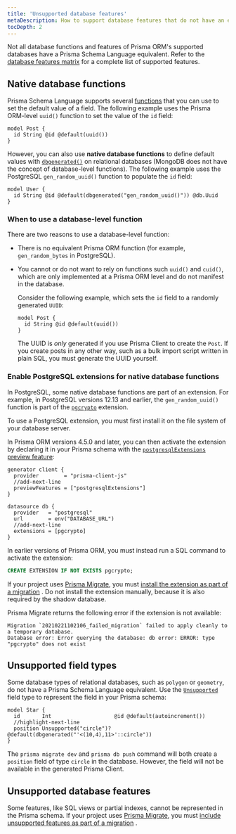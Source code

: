 ```yaml
---
title: 'Unsupported database features'
metaDescription: How to support database features that do not have an equivalent syntax in Prisma Schema Language.
tocDepth: 2
---
```


<TopBlock title={frontMatter.title}>

Not all database functions and features of Prisma ORM's supported databases have a Prisma Schema Language equivalent. Refer to the [database features matrix](/orm/reference/database-features) for a complete list of supported features.

</TopBlock>

## Native database functions

Prisma Schema Language supports several [functions](/orm/reference/prisma-schema-reference#attribute-functions) that you can use to set the default value of a field. The following example uses the Prisma ORM-level `uuid()` function to set the value of the `id` field:

```prisma
model Post {
  id String @id @default(uuid())
}
```

However, you can also use **native database functions** to define default values with [`dbgenerated()`](/orm/reference/prisma-schema-reference#dbgenerated) on relational databases (MongoDB does not have the concept of database-level functions). The following example uses the PostgreSQL `gen_random_uuid()` function to populate the `id` field:

```prisma
model User {
  id String @id @default(dbgenerated("gen_random_uuid()")) @db.Uuid
}
```

### When to use a database-level function

There are two reasons to use a database-level function:

- There is no equivalent Prisma ORM function (for example, `gen_random_bytes` in PostgreSQL).
- You cannot or do not want to rely on functions such `uuid()` and `cuid()`, which are only implemented at a Prisma ORM level and do not manifest in the database.

  Consider the following example, which sets the `id` field to a randomly generated `UUID`:

  ```prisma
  model Post {
    id String @id @default(uuid())
  }
  ```

  The UUID is _only_ generated if you use Prisma Client to create the `Post`. If you create posts in any other way, such as a bulk import script written in plain SQL, you must generate the UUID yourself.

### Enable PostgreSQL extensions for native database functions

In PostgreSQL, some native database functions are part of an extension. For example, in PostgreSQL versions 12.13 and earlier, the `gen_random_uuid()` function is part of the [`pgcrypto`](https://www.postgresql.org/docs/10/pgcrypto.html) extension.

To use a PostgreSQL extension, you must first install it on the file system of your database server.

In Prisma ORM versions 4.5.0 and later, you can then activate the extension by declaring it in your Prisma schema with the [`postgresqlExtensions` preview feature](/orm/prisma-schema/postgresql-extensions):

```prisma file=schema.prisma highlight=3,9;add showLineNumbers
generator client {
  provider        = "prisma-client-js"
  //add-next-line
  previewFeatures = ["postgresqlExtensions"]
}

datasource db {
  provider   = "postgresql"
  url        = env("DATABASE_URL")
  //add-next-line
  extensions = [pgcrypto]
}
```

In earlier versions of Prisma ORM, you must instead run a SQL command to activate the extension:

```sql
CREATE EXTENSION IF NOT EXISTS pgcrypto;
```

If your project uses [Prisma Migrate](/orm/prisma-migrate), you must [install the extension as part of a migration](/orm/prisma-migrate/workflows/native-database-functions) . Do not install the extension manually, because it is also required by the shadow database.

Prisma Migrate returns the following error if the extension is not available:

```
Migration `20210221102106_failed_migration` failed to apply cleanly to a temporary database.
Database error: Error querying the database: db error: ERROR: type "pgcrypto" does not exist
```

## Unsupported field types

Some database types of relational databases, such as `polygon` or `geometry`, do not have a Prisma Schema Language equivalent. Use the [`Unsupported`](/orm/reference/prisma-schema-reference#unsupported) field type to represent the field in your Prisma schema:

```prisma highlight=3;normal
model Star {
  id       Int                    @id @default(autoincrement())
  //highlight-next-line
  position Unsupported("circle")? @default(dbgenerated("'<(10,4),11>'::circle"))
}
```

The `prisma migrate dev` and `prisma db push` command will both create a `position` field of type `circle` in the database. However, the field will not be available in the generated Prisma Client.

## Unsupported database features

Some features, like SQL views or partial indexes, cannot be represented in the Prisma schema. If your project uses [Prisma Migrate](/orm/prisma-migrate), you must [include unsupported features as part of a migration](/orm/prisma-migrate/workflows/unsupported-database-features) .
